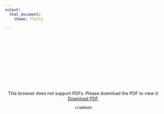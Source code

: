 ```yaml
---
output: 
  html_document:
    theme: flatly

---
```

<center>
<br>
<object data="/Images/SeanNoahCV2021.pdf" type="application/pdf" width="800px" height="800px">
    <embed src="/Images/SeanNoahCV2021.pdf">
        <p>This browser does not support PDFs. Please download the PDF to view it: <a href="/Images/SeanNoahCV2021.pdf">Download PDF</a>.</p>
    </embed>
</object>
